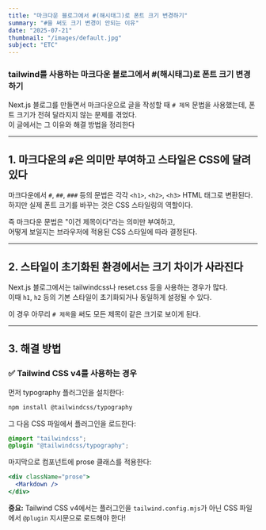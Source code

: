 ```yaml
---
title: "마크다운 블로그에서 #(해시태그)로 폰트 크기 변경하기"
summary: "#을 써도 크기 변경이 안되는 이유"
date: "2025-07-21"
thumbnail: "/images/default.jpg"
subject: "ETC"
---
```


### tailwind를 사용하는 마크다운 블로그에서 #(해시태그)로 폰트 크기 변경하기

Next.js 블로그를 만들면서 마크다운으로 글을 작성할 때 `# 제목` 문법을 사용했는데,
폰트 크기가 전혀 달라지지 않는 문제를 겪었다.  
이 글에서는 그 이유와 해결 방법을 정리한다

---

## 1. 마크다운의 `#`은 의미만 부여하고 스타일은 CSS에 달려 있다

마크다운에서 `#`, `##`, `###` 등의 문법은 각각 `<h1>`, `<h2>`, `<h3>` HTML 태그로 변환된다.  
하지만 실제 폰트 크기를 바꾸는 것은 CSS 스타일링의 역할이다.

즉 마크다운 문법은 "이건 제목이다"라는 의미만 부여하고,  
어떻게 보일지는 브라우저에 적용된 CSS 스타일에 따라 결정된다.

---

## 2. 스타일이 초기화된 환경에서는 크기 차이가 사라진다

Next.js 블로그에서는 tailwindcss나 reset.css 등을 사용하는 경우가 많다.  
이때 `h1`, `h2` 등의 기본 스타일이 초기화되거나 동일하게 설정될 수 있다.

이 경우 아무리 `# 제목`을 써도 모든 제목이 같은 크기로 보이게 된다.

---

## 3. 해결 방법

### ✅ Tailwind CSS v4를 사용하는 경우

먼저 typography 플러그인을 설치한다:

```bash
npm install @tailwindcss/typography
```

그 다음 CSS 파일에서 플러그인을 로드한다:

```css
@import "tailwindcss";
@plugin "@tailwindcss/typography";
```

마지막으로 컴포넌트에 prose 클래스를 적용한다:

```jsx
<div className="prose">
  <Markdown />
</div>
```

**중요:** Tailwind CSS v4에서는 플러그인을 `tailwind.config.mjs`가 아닌 CSS 파일에서 `@plugin` 지시문으로 로드해야 한다!

